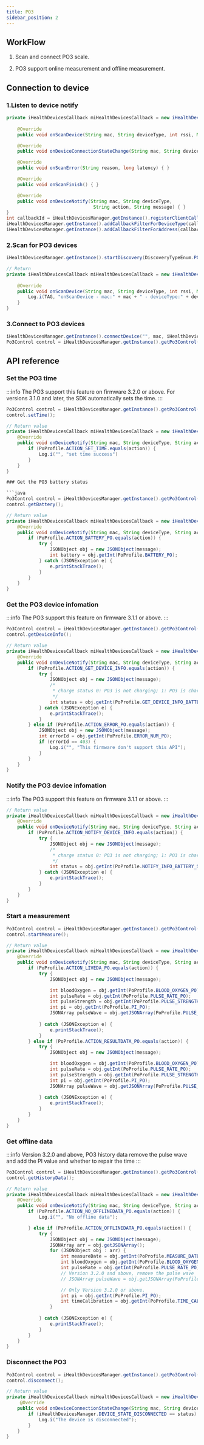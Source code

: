 ```yaml
---
title: PO3
sidebar_position: 2
---
```


## WorkFlow

1. Scan and connect PO3 scale.

2. PO3 support online measurement and offline measurement.

## Connection to device

### 1.Listen to device notify

```java
private iHealthDevicesCallback miHealthDevicesCallback = new iHealthDevicesCallback() {
    
    @Override
    public void onScanDevice(String mac, String deviceType, int rssi, Map manufactorData) { }

    @Override
    public void onDeviceConnectionStateChange(String mac, String deviceType, int status, int errorID, Map manufactorData){ }

    @Override
    public void onScanError(String reason, long latency) { }

    @Override
    public void onScanFinish() { }

    @Override
    public void onDeviceNotify(String mac, String deviceType,
                                String action, String message) { }
}
int callbackId = iHealthDevicesManager.getInstance().registerClientCallback(miHealthDevicesCallback);
iHealthDevicesManager.getInstance().addCallbackFilterForDeviceType(callbackId, iHealthDevicesManager.TYPE_PO3);
iHealthDevicesManager.getInstance().addCallbackFilterForAddress(callbackId, String... macs)
```

### 2.Scan for PO3 devices

```java
iHealthDevicesManager.getInstance().startDiscovery(DiscoveryTypeEnum.PO3);
```

```java
// Return
private iHealthDevicesCallback miHealthDevicesCallback = new iHealthDevicesCallback() {
    
    @Override
    public void onScanDevice(String mac, String deviceType, int rssi, Map manufactorData) { 
        Log.i(TAG, "onScanDevice - mac:" + mac + " - deviceType:" + deviceType + " - rssi:" + rssi + " - manufactorData:" + manufactorData);
    }
}
```

### 3.Connect to PO3 devices

```java
iHealthDevicesManager.getInstance().connectDevice("", mac, iHealthDevicesManager.TYPE_PO3)
Po3Control control = iHealthDevicesManager.getInstance().getPo3Control(mDeviceMac);
```

## API reference

### Set the PO3 time

:::info
The PO3 support this feature on firmware 3.2.0 or above.
For versions 3.1.0 and later, the SDK automatically sets the time. 
:::

```java
Po3Control control = iHealthDevicesManager.getInstance().getPo3Control(mDeviceMac);
control.setTime();
```

```java
// Return value
private iHealthDevicesCallback miHealthDevicesCallback = new iHealthDevicesCallback() {
    @Override
    public void onDeviceNotify(String mac, String deviceType, String action, String message) {
        if (PoProfile.ACTION_SET_TIME.equals(action)) {
            Log.i("", "set time success")
        }
    } 
}

### Get the PO3 battery status

```java
Po3Control control = iHealthDevicesManager.getInstance().getPo3Control(mDeviceMac);
control.getBattery();
```

```java
// Return value
private iHealthDevicesCallback miHealthDevicesCallback = new iHealthDevicesCallback() {
    @Override
    public void onDeviceNotify(String mac, String deviceType, String action, String message) {
        if (PoProfile.ACTION_BATTERY_PO.equals(action)) {
            try {
                JSONObject obj = new JSONObject(message);
                int battery = obj.getInt(PoProfile.BATTERY_PO);
            } catch (JSONException e) {
                e.printStackTrace();
            }
        }
    } 
}
```

### Get the PO3 device infomation

:::info
The PO3 support this feature on firmware 3.1.1 or above.
:::

```java
Po3Control control = iHealthDevicesManager.getInstance().getPo3Control(mDeviceMac);
control.getDeviceInfo();
```

```java
// Return value
private iHealthDevicesCallback miHealthDevicesCallback = new iHealthDevicesCallback() {
    @Override
    public void onDeviceNotify(String mac, String deviceType, String action, String message) {
        if (PoProfile.ACTION_GET_DEVICE_INFO.equals(action)) {
            try {
                JSONObject obj = new JSONObject(message);
                /*
                 * charge status 0: PO3 is not charging; 1: PO3 is charging
                 */
                int status = obj.getInt(PoProfile.GET_DEVICE_INFO_BATTERY_STATUS);
            } catch (JSONException e) {
                e.printStackTrace();
            }
        } else if (PoProfile.ACTION_ERROR_PO.equals(action)) {
            JSONObject obj = new JSONObject(message);
            int errorId = obj.getInt(PoProfile.ERROR_NUM_PO);
            if (errorId == 403) {
                Log.i("", "This firmware don't support this API");
            }
        }
    } 
}
```

### Notify the PO3 device infomation

:::info
The PO3 support this feature on firmware 3.1.1 or above.
:::

```java
// Return value
private iHealthDevicesCallback miHealthDevicesCallback = new iHealthDevicesCallback() {
    @Override
    public void onDeviceNotify(String mac, String deviceType, String action, String message) {
        if (PoProfile.ACTION_NOTIFY_DEVICE_INFO.equals(action)) {
            try {
                JSONObject obj = new JSONObject(message);
                /*
                 * charge status 0: PO3 is not charging; 1: PO3 is charging
                 */
                int status = obj.getInt(PoProfile.NOTIFY_INFO_BATTERY_STATUS);
            } catch (JSONException e) {
                e.printStackTrace();
            }
        }
    } 
}
```

### Start a measurement

```java
Po3Control control = iHealthDevicesManager.getInstance().getPo3Control(mDeviceMac);
control.startMeasure();
```

```java
// Return value
private iHealthDevicesCallback miHealthDevicesCallback = new iHealthDevicesCallback() {
    @Override
    public void onDeviceNotify(String mac, String deviceType, String action, String message) {
        if (PoProfile.ACTION_LIVEDA_PO.equals(action)) {
            try {
                JSONObject obj = new JSONObject(message);

                int bloodOxygen = obj.getInt(PoProfile.BLOOD_OXYGEN_PO);
                int pulseRate = obj.getInt(PoProfile.PULSE_RATE_PO);
                int pulseStrength = obj.getInt(PoProfile.PULSE_STRENGTH_PO);
                int pi = obj.getInt(PoProfile.PI_PO);
                JSONArray pulseWave = obj.getJSONArray(PoProfile.PULSE_WAVE_PO);
            
            } catch (JSONException e) {
                e.printStackTrace();
            }
        } else if (PoProfile.ACTION_RESULTDATA_PO.equals(action)) {
            try {
                JSONObject obj = new JSONObject(message);

                int bloodOxygen = obj.getInt(PoProfile.BLOOD_OXYGEN_PO);
                int pulseRate = obj.getInt(PoProfile.PULSE_RATE_PO);
                int pulseStrength = obj.getInt(PoProfile.PULSE_STRENGTH_PO);
                int pi = obj.getInt(PoProfile.PI_PO);
                JSONArray pulseWave = obj.getJSONArray(PoProfile.PULSE_WAVE_PO);
            
            } catch (JSONException e) {
                e.printStackTrace();
            }
        }
    } 
}
```


### Get offline data

:::info
Version 3.2.0 and above, PO3 history data remove the pulse wave and add the PI value and whether to repair the time
:::

```java
Po3Control control = iHealthDevicesManager.getInstance().getPo3Control(mDeviceMac);
control.getHistoryData();
```

```java
// Return value
private iHealthDevicesCallback miHealthDevicesCallback = new iHealthDevicesCallback() {
    @Override
    public void onDeviceNotify(String mac, String deviceType, String action, String message) {
        if (PoProfile.ACTION_NO_OFFLINEDATA_PO.equals(action)) {
            Log.i("", "No offline data");

        } else if (PoProfile.ACTION_OFFLINEDATA_PO.equals(action)) {
            try {
                JSONObject obj = new JSONObject(message);
                JSONArray arr = obj.getJSONArray();
                for (JSONObject obj : arr) {
                    int measureDate = obj.getInt(PoProfile.MEASURE_DATE_PO);
                    int bloodOxygen = obj.getInt(PoProfile.BLOOD_OXYGEN_PO);
                    int pulseRate = obj.getInt(PoProfile.PULSE_RATE_PO);
                    // Version 3.2.0 and above, remove the pulse wave
                    // JSONArray pulseWave = obj.getJSONArray(PoProfile.PULSE_WAVE_PO);

                    // Only Version 3.2.0 or above.
                    int pi = obj.getInt(PoProfile.PI_PO);
                    int timeCalibration = obj.getInt(PoProfile.TIME_CALIBRATION);
                }
            
            } catch (JSONException e) {
                e.printStackTrace();
            }
        }
    } 
}
```

### Disconnect the PO3

```java
Po3Control control = iHealthDevicesManager.getInstance().getPo3Control(mDeviceMac);
control.disconnect();
```

```java
// Return value
private iHealthDevicesCallback miHealthDevicesCallback = new iHealthDevicesCallback() {
     @Override
    public void onDeviceConnectionStateChange(String mac, String deviceType, int status, int errorID, Map manufactorData) { 
        if (iHealthDevicesManager.DEVICE_STATE_DISCONNECTED == status) {
            Log.i("The device is disconnected");
        }
    }
}
```
